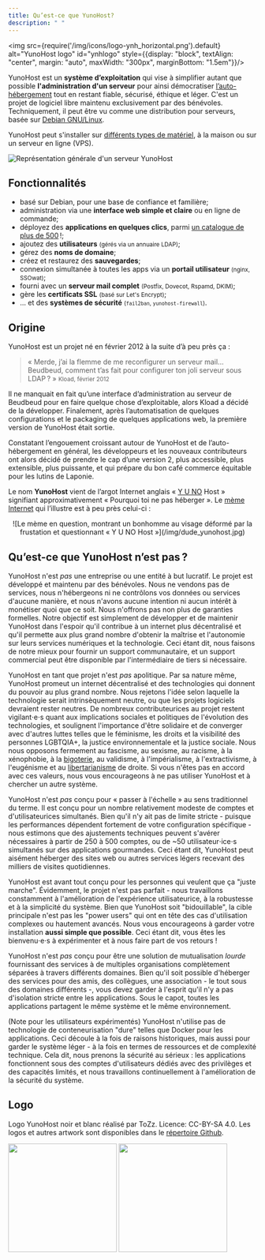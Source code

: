 ```yaml
---
title: Qu’est-ce que YunoHost?
description: " "
---
```


<img src={require('/img/icons/logo-ynh_horizontal.png').default} alt="YunoHost logo" id="ynhlogo" style={{display: "block", textAlign: "center", margin: "auto", maxWidth: "300px", marginBottom: "1.5em"}}/>

YunoHost est un **système d’exploitation** qui vise à simplifier autant que possible **l'administration d'un serveur** pour ainsi démocratiser [l’auto-hébergement](/admin/about_self_hosting) tout en restant fiable, sécurisé, éthique et léger. C'est un projet de logiciel libre maintenu exclusivement par des bénévoles. Techniquement, il peut être vu comme une distribution pour serveurs, basée sur [Debian GNU/Linux](https://debian.org).

YunoHost peut s'installer sur [différents types de matériel](/admin/get_started/install_on), à la maison ou sur un serveur en ligne (VPS).

![Représentation générale d'un serveur YunoHost](/img/internet_topologies_with_ynh_fr.png?resize=600)

## Fonctionnalités

- <SmallInline url='/img/icons/logo-debian.png' alt="debian logo"/> basé sur Debian, pour une base de confiance et familière;
- <SmallInline url='/img/icons/icon-tools.png' alt="tools logo"/> administration via une **interface web simple et claire** ou en ligne de commande;
- <SmallInline url='/img/icons/icon-package.png' alt="package logo"/> déployez des **applications en quelques clics**, parmi [un catalogue de plus de 500](https://apps.yunohost.org) !;
- <SmallInline url='/img/icons/icon-users.png' alt="users logo"/> ajoutez des **utilisateurs** <small>(gérés via un annuaire LDAP)</small>;
- <SmallInline url='/img/icons/icon-globe.png' alt="globe logo"/> gérez des **noms de domaine**;
- <SmallInline url='/img/icons/icon-medic.png' alt="medic logo"/> créez et restaurez des **sauvegardes**;
- <SmallInline url='/img/icons/icon-door.png' alt="door logo"/> connexion simultanée à toutes les apps via un **portail utilisateur** <small>(nginx, SSOwat)</small>;
- <SmallInline url='/img/icons/icon-mail.png' alt="mail logo"/> fourni avec un **serveur mail complet** <small>(Postfix, Dovecot, Rspamd, DKIM)</small>;
- <SmallInline url='/img/icons/icon-lock.png' alt="lock logo"/> gère les **certificats SSL** <small>(basé sur Let's Encrypt)</small>;
- <SmallInline url='/img/icons/icon-shield.png' alt="shield logo"/> ... et des **systèmes de sécurité** <small>(`fail2ban`, `yunohost-firewall`)</small>.

## Origine

YunoHost est un projet né en février 2012 à la suite d’à peu près ça :

> « Merde, j’ai la flemme de me reconfigurer un serveur mail... Beudbeud, comment t’as fait pour configurer ton joli serveur sous LDAP ? »
> <small>Kload, février 2012</small>

Il ne manquait en fait qu’une interface d’administration au serveur de Beudbeud pour en faire quelque chose d’exploitable, alors Kload a décidé de la développer. Finalement, après l’automatisation de quelques configurations et le packaging de quelques applications web, la première version de YunoHost était sortie.

Constatant l’engouement croissant autour de YunoHost et de l’auto-hébergement en général, les développeurs et les nouveaux contributeurs ont alors décidé de prendre le cap d’une version 2, plus accessible, plus extensible, plus puissante, et qui prépare du bon café commerce équitable pour les lutins de Laponie.

Le nom **YunoHost** vient de l’argot Internet anglais « [Y U NO](https://knowyourmeme.com/memes/y-u-no-guy) Host » signifiant approximativement « Pourquoi toi ne pas héberger ». Le [mème Internet](http://fr.wikipedia.org/wiki/M%C3%A8me_Internet) qui l’illustre est à peu près celui-ci :

<center>
![Le mème en question, montrant un bonhomme au visage déformé par la frustation et questionnant « Y U NO Host »](/img/dude_yunohost.jpg)
</center>

## Qu’est-ce que YunoHost n’est pas ?

YunoHost n'est *pas* une entreprise ou une entité à but lucratif. Le projet est développé et maintenu par des bénévoles. Nous ne vendons pas de services, nous n'hébergeons ni ne contrôlons vos données ou services d'aucune manière, et nous n'avons aucune intention ni aucun intérêt à monétiser quoi que ce soit. Nous n'offrons pas non plus de garanties formelles. Notre objectif est simplement de développer et de maintenir YunoHost dans l'espoir qu'il contribue à un internet plus décentralisé et qu'il permette aux plus grand nombre d'obtenir la maîtrise et l'autonomie sur leurs services numériques et la technologie. Ceci étant dit, nous faisons de notre mieux pour fournir un support communautaire, et un support commercial peut être disponible par l'intermédiaire de tiers si nécessaire.

YunoHost en tant que projet n'est *pas* apolitique. Par sa nature même, YunoHost promeut un internet décentralisé et des technologies qui donnent du pouvoir au plus grand nombre. Nous rejetons l'idée selon laquelle la technologie serait intrinsèquement neutre, ou que les projets logiciels devraient rester neutres. De nombreux contributeurices au projet restent vigilant⋅e⋅s quant aux implications sociales et politiques de l'évolution des technologies, et soulignent l'importance d'être solidaire et de converger avec d'autres luttes telles que le féminisme, les droits et la visibilité des personnes LGBTQIA+, la justice environnementale et la justice sociale. Nous nous opposons fermement au fascisme, au sexisme, au racisme, à la xénophobie, à la [bigoterie](https://fr.wikipedia.org/wiki/Bigoterie), au validisme, à l'impérialisme, à l'extractivisme, à l'eugénisme et au [libertarianisme](https://fr.wikipedia.org/wiki/Libertarianisme) de droite. Si vous n'êtes pas en accord avec ces valeurs, nous vous encourageons à ne pas utiliser YunoHost et à chercher un autre système.

YunoHost n'est *pas* conçu pour « passer à l'échelle » au sens traditionnel du terme. Il est conçu pour un nombre relativement modeste de comptes et d'utilisateurices simultanés. Bien qu'il n'y ait pas de limite stricte - puisque les performances dépendent fortement de votre configuration spécifique - nous estimons que des ajustements techniques peuvent s'avérer nécessaires à partir de 250 à 500 comptes, ou de ~50 utilisateur⋅ice⋅s simultanés sur des applications gourmandes. Ceci étant dit, YunoHost peut aisément héberger des sites web ou autres services légers recevant des milliers de visites quotidiennes.

YunoHost est avant tout conçu pour les personnes qui veulent que ça "juste marche". Évidemment, le projet n'est pas parfait - nous travaillons constamment à l'amélioration de l'expérience utilisateurice, à la robustesse et à la simplicité du système. Bien que YunoHost soit "bidouillable", la cible principale n'est pas les "power users" qui ont en tête des cas d'utilisation complexes ou hautement avancés. Nous vous encourageons à garder votre installation **aussi simple que possible**. Ceci étant dit, vous êtes les bienvenu⋅e⋅s à expérimenter et à nous faire part de vos retours !

YunoHost n'est *pas* conçu pour être une solution de mutualisation *lourde* fournissant des services à de multiples organisations complètement séparées à travers différents domaines. Bien qu'il soit possible d'héberger des services pour des amis, des collègues, une association - le tout sous des domaines différents -, vous devez garder à l'esprit qu'il n'y a pas d'isolation stricte entre les applications. Sous le capot, toutes les applications partagent le même système et le même environnement.

(Note pour les utilisateurs expérimentés) YunoHost n'utilise pas de technologie de conteneurisation "dure" telles que Docker pour les applications. Ceci découle à la fois de raisons historiques, mais aussi pour garder le système léger - à la fois en termes de ressources et de complexité technique. Cela dit, nous prenons la sécurité au sérieux : les applications fonctionnent sous des comptes d'utilisateurs dédiés avec des privilèges et des capacités limités, et nous travaillons continuellement à l'amélioration de la sécurité du système.

## Logo

Logo YunoHost noir et blanc réalisé par ToZz. Licence: CC-BY-SA 4.0. Les logos et autres artwork sont disponibles dans le [répertoire Github](https://github.com/YunoHost/yunohost-artwork).

<img src="https://raw.githubusercontent.com/YunoHost/yunohost-artwork/refs/heads/main/logos/png/yunohost-logo_black.png" width="220" id="darklogo"/>
<img src="https://raw.githubusercontent.com/YunoHost/yunohost-artwork/refs/heads/main/logos/png/yunohost-logo_white.png" width="220" id="whitelogo"/>

